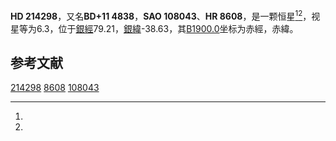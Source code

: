 {{Starbox begin
| name = HD 214298
}}
{{Starbox observe
| epoch = [[J2000.0|J2000.0]]
| constell = {{星座名待查}}<ref name=SIMBAD>{{cite web
 | url=http://simbad.u-strasbg.fr/simbad/sim-id?Ident=HR+8608
 | title =Pulsating variable Star
 | publisher=Centre de Données astronomiques de Strasbourg
 | work=SIMBAD
 | accessdate=2012-07-13}}</ref><ref name=DATA>{{cite web
 | url=http://vizier.u-strasbg.fr/viz-bin/VizieR-5?-out.add=.&-source=5050&-corr=PK=HR&-out.max=9999&HR=8608
 | title=VizieR Detailed Page
 | accessdate=2012-07-13
 | archive-date=2019-02-16
 | archive-url=https://web.archive.org/web/20190216101934/http://vizier.u-strasbg.fr/viz-bin/VizieR-5?-out.add=.&-source=5050&-corr=PK=HR&-out.max=9999&HR=8608
 | dead-url=no
 }}</ref>
| 星官 = 
| ra = {{RA|22|37|4.7}}<ref name=SIMBAD /><ref name=DATA />
| dec = {{DEC|+12|34|38}}<ref name=SIMBAD /><ref name=DATA />
| appmag_v = 6.3<ref name=SIMBAD /><ref name=DATA />
}}
{{Starbox character
| class = K5<ref name=SIMBAD /><ref name=DATA />
| b-v = <ref name=SIMBAD /><ref name=DATA />
| u-b = <ref name=SIMBAD /><ref name=DATA />
| r-i = <ref name=SIMBAD /><ref name=DATA />
| variable = 
}}
{{Starbox astrometry
| radial_v = 
| prop_mo_ra = -19
| parallax = 
| p_error = 
}}
{{Starbox catalog
| names =BD+11 4838，[[SAO星表|SAO]] 108043，[[HD星表|HD]] 214298，[[HR星表|HR]] 8608}}
{{Starbox reference |Simbad=HR+8608}}
{{Starbox end}}

'''HD 214298'''，又名'''BD+11 4838'''，'''SAO 108043'''、'''HR 8608'''，是一颗恒星<ref name=SIMBAD /><ref name=DATA />，视星等为6.3，位于[[銀道座標系|銀經]]79.21，[[銀道座標系|銀緯]]-38.63，其[[B1900.0|B1900.0]]坐标为赤經{{RA|22|32|8.1}}，赤緯{{DEC|+12|-38.63|33}}。

== 参考文献 ==
{{reflist}}

{{star-stub}}

[[Category:HD和HDE天體|214298]]
[[Category:HR天體|8608]]
[[Category:SAO天體|108043]]